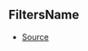 ## FiltersName



- [Source](https://github.com/Androz2091/discord-player/blob/99052a9/packages/discord-player/src/types/types.ts#L8)